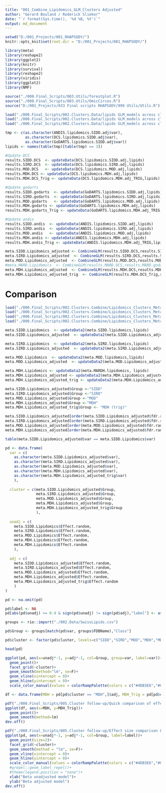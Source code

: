 ```yaml
---
title: "001_Combine_Lipidomics_GLM_Clusters Adjusted"
author: "Gerard Bouland / Roderick Slieker"
date: "`r format(Sys.time(), '%d %B, %Y')`"
output: md_document
---
```


```r
setwd("D:/001_Projects/001_RHAPSODY/")
knitr::opts_knit$set(root.dir = "D:/001_Projects/001_RHAPSODY/")
```


```r
library(meta)
library(reshape2)
library(ggplot2)
library(knitr)
library(survival)
library(reshape2)
library(viridis)
library(ggplot2)
library(NMF)

source("./000.Final_Scripts/003.Utils/forestplot.R")
source("./000.Final_Scripts/003.Utils/OmicCircos.R")
source("D:/001_Projects/033 Final scripts RHAPSODY/999 Utils/Utils.R")

load("./000.Final_Scripts/002.Clusters.Data/lipids GLM_models across clusters_FDB_DCS_OneVsAll_adjusted.RData")
load("./000.Final_Scripts/002.Clusters.Data/lipids GLM_models across clusters_FDB_GoDARTS_OneVsAll_adjusted.RData")
load("./000.Final_Scripts/002.Clusters.Data/lipids GLM_models across clusters_FDB_ANDIS_OneVsAll_adjusted.RData")
```

```r
tmp <- c(as.character(ANDIS.lipidomics.SIDD.adj$var),
         as.character(DCS.lipidomics.SIDD.adj$var),
         as.character(GoDARTS.lipidomics.SIDD.adj$var))
lipids <- names(table(tmp)[table(tmp) == 3])

#Update DCS
results.SIDD.DCS  <- updateData(DCS.lipidomics.SIDD.adj,lipids)
results.SIRD.DCS  <- updateData(DCS.lipidomics.SIRD.adj,lipids)
results.MOD.DCS   <- updateData(DCS.lipidomics.MOD.adj,lipids)
results.MDH.DCS <- updateData(DCS.lipidomics.MDH.adj,lipids)
results.MDH.DCS_Trig <- updateData(DCS.lipidomics.MDH.adj_TRIG,lipids)

#Update godarts
results.SIDD.godarts  <- updateData(GoDARTS.lipidomics.SIDD.adj,lipids)
results.SIRD.godarts  <- updateData(GoDARTS.lipidomics.SIRD.adj,lipids)
results.MOD.godarts   <- updateData(GoDARTS.lipidomics.MOD.adj,lipids)
results.MDH.godarts <- updateData(GoDARTS.lipidomics.MDH.adj,lipids)
results.MDH.godarts_Trig <- updateData(GoDARTS.lipidomics.MDH.adj_TRIG,lipids)

#Update andis
results.SIDD.andis  <- updateData(ANDIS.lipidomics.SIDD.adj,lipids)
results.SIRD.andis  <- updateData(ANDIS.lipidomics.SIRD.adj,lipids)
results.MOD.andis   <- updateData(ANDIS.lipidomics.MOD.adj,lipids)
results.MDH.andis <- updateData(ANDIS.lipidomics.MDH.adj,lipids)
results.MDH.andis_Trig <- updateData(ANDIS.lipidomics.MDH.adj_TRIG,lipids)
```

```r
meta.SIDD.Lipidomics_adjusted <- CombineGLM(results.SIDD.DCS,results.SIDD.godarts,results.SIDD.andis,ColVar = "var",studyLabels = c("dcs","godarts","andis"))
meta.SIRD.Lipidomics_adjusted  <- CombineGLM(results.SIRD.DCS,results.SIRD.godarts,results.SIRD.andis,ColVar = "var",studyLabels = c("dcs","godarts","andis"))
meta.MOD.Lipidomics_adjusted  <- CombineGLM(results.MOD.DCS,results.MOD.godarts,results.MOD.andis,ColVar = "var",studyLabels = c("dcs","godarts","andis"))
#meta.MARD.Lipidomics  <- CombineGLM(results.MARD.DCS,results.MARD.godarts,results.MARD.andis,ColVar = "var",studyLabels = c("dcs","godarts","andis"))
meta.MDH.Lipidomics_adjusted  <- CombineGLM(results.MDH.DCS,results.MDH.godarts,results.MDH.andis,ColVar = "var",studyLabels = c("dcs","godarts","andis"))
meta.MDH.Lipidomics_adjusted_trig  <- CombineGLM(results.MDH.DCS_Trig,results.MDH.godarts_Trig,results.MDH.andis_Trig,ColVar = "var",studyLabels = c("dcs","godarts","andis"))
```


# Comparison

```r
load("./000.Final_Scripts/002.Clusters.Combine/Lipidomics_Clusters_Meta_SIDD.RData")
load("./000.Final_Scripts/002.Clusters.Combine/Lipidomics_Clusters_Meta_SIRD.RData")
load("./000.Final_Scripts/002.Clusters.Combine/Lipidomics_Clusters_Meta_MOD.RData")
load("./000.Final_Scripts/002.Clusters.Combine/Lipidomics_Clusters_Meta_MARDH.RData")

meta.SIDD.Lipidomics  <- updateData2(meta.SIDD.lipidomics,lipids)
meta.SIDD.Lipidomics_adjusted  <- updateData2(meta.SIDD.Lipidomics_adjusted,lipids)

meta.SIRD.Lipidomics  <- updateData2(meta.SIRD.lipidomics,lipids)
meta.SIRD.Lipidomics_adjusted  <- updateData2(meta.SIRD.Lipidomics_adjusted,lipids)

meta.MOD.Lipidomics  <- updateData2(meta.MOD.lipidomics,lipids)
meta.MOD.Lipidomics_adjusted  <- updateData2(meta.MOD.Lipidomics_adjusted,lipids)

meta.MDH.Lipidomics <- updateData2(meta.MARDH.lipidomics, lipids)
meta.MDH.Lipidomics_adjusted <- updateData2(meta.MDH.Lipidomics_adjusted, lipids)
meta.MDH.Lipidomics_adjusted_trig <- updateData2(meta.MDH.Lipidomics_adjusted_trig, lipids)

meta.SIDD.Lipidomics_adjusted$Group <-"SIDD"
meta.SIRD.Lipidomics_adjusted$Group <-"SIRD"
meta.MOD.Lipidomics_adjusted$Group <-"MOD"
meta.MDH.Lipidomics_adjusted$Group <-"MDH"
meta.MDH.Lipidomics_adjusted_trig$Group <- "MDH (trig)"

meta.SIDD.Lipidomics_adjusted[order(meta.SIDD.Lipidomics_adjusted$fdr.random),][1:5,]
meta.SIRD.Lipidomics_adjusted[order(meta.SIRD.Lipidomics_adjusted$fdr.random),][1:5,]
meta.MOD.Lipidomics_adjusted[order(meta.MOD.Lipidomics_adjusted$fdr.random),][1:5,]
meta.MDH.Lipidomics_adjusted[order(meta.MDH.Lipidomics_adjusted$fdr.random),][1:5,]
```


```r
table(meta.SIDD.Lipidomics_adjusted$var == meta.SIDD.Lipidomics$var)

pd <- data.frame(
  var = c(
    as.character(meta.SIDD.Lipidomics_adjusted$var), 
    as.character(meta.SIRD.Lipidomics_adjusted$var), 
    as.character(meta.MOD.Lipidomics_adjusted$var), 
    as.character(meta.MDH.Lipidomics_adjusted$var),
    as.character(meta.MDH.Lipidomics_adjusted_trig$var)
    ),
  
  cluster = c(meta.SIDD.Lipidomics_adjusted$Group, 
              meta.SIRD.Lipidomics_adjusted$Group, 
              meta.MOD.Lipidomics_adjusted$Group, 
              meta.MDH.Lipidomics_adjusted$Group,
              meta.MDH.Lipidomics_adjusted_trig$Group
              ),
  
  unadj = c(
    meta.SIDD.Lipidomics$Effect.random, 
    meta.SIRD.Lipidomics$Effect.random, 
    meta.MOD.Lipidomics$Effect.random, 
    meta.MDH.Lipidomics$Effect.random,
    meta.MDH.Lipidomics$Effect.random    
    ),
  
  adj = c(
    meta.SIDD.Lipidomics_adjusted$Effect.random,
    meta.SIRD.Lipidomics_adjusted$Effect.random,
    meta.MOD.Lipidomics_adjusted$Effect.random,
    meta.MDH.Lipidomics_adjusted$Effect.random,
    meta.MDH.Lipidomics_adjusted_trig$Effect.random
    )
)

pd <- na.omit(pd)

```

```r
pd$label <- NA
pd[abs(pd$unadj) >= 0.4 & sign(pd$unadj) != sign(pd$adj),"label"] <- as.character(pd[abs(pd$unadj) >= 0.4 & sign(pd$unadj) != sign(pd$adj),"var"])

groups <- rio::import("./002.Data/SwissLipids.csv")

pd$Group <- groups[match(pd$var, groups$FDBName),"Class"]

pd$cluster <- factor(pd$cluster, levels=c("SIDD","SIRD","MOD","MDH","MDH (trig)"))

head(pd)

ggplot(pd, aes(x=unadj*-1, y=adj*-1, col=Group, group=var, label=var))+
  geom_point()+
  facet_grid(~cluster)+
  geom_smooth(method="lm", se=F)+
  geom_vline(xintercept = 0)+
  geom_hline(yintercept = 0)+
  scale_color_manual(values = colorRampPalette(colors = c("#4DB3E6","#00B399","#E69900","#CC80B3","#132B41"))(9))

df <- data.frame(MDH = pd[pd$cluster == "MDH",]$adj, MDH_Trig = pd[pd$cluster == "MDH (trig)",]$adj)

pdf("./000.Final_Scripts/005.Cluster follow-up/Quick comparison of effect size.pdf")
ggplot(df, aes(x=MDH, y=MDH_Trig))+
  geom_point()+
  geom_smooth(method=lm)
dev.off()

pdf("./000.Final_Scripts/005.Cluster follow-up/Effect size comparison Lipidomics.pdf", width=10, height=3)
ggplot(pd, aes(x=unadj*-1, y=adj*-1, col=Group, label=label))+
  geom_point(size=2)+
  facet_grid(~cluster)+
  geom_smooth(method = "lm", se=F)+
  geom_vline(xintercept = 0)+
  geom_hline(yintercept = 0)+
  scale_color_manual(values = colorRampPalette(colors = c("#4DB3E6","#00B399","#E69900","#CC80B3","#132B41"))(9))+
  #grepel::geom_label_repel()+
  #theme(legend.position = "none")+
  xlab("Beta unadjusted model")+
  ylab("Beta adjusted model")
dev.off()
``` 


